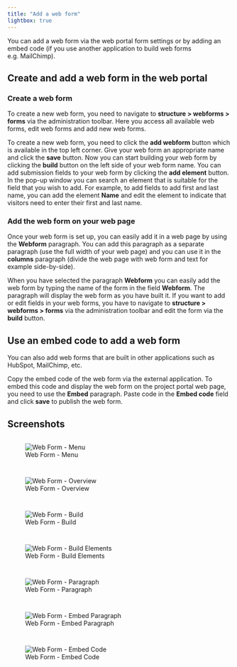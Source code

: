 ```yaml
---
title: "Add a web form"
lightbox: true
---
```


You can add a web form via the web portal form settings or by adding an embed code (if you use another application to build
web forms e.g. MailChimp).

## Create and add a web form in the web portal

### Create a web form

To create a new web form, you need to navigate to **structure > webforms > forms** via the administration toolbar. Here
you access all available web forms, edit web forms and add new web forms.

To create a new web form, you need to click the **add webform** button which is available in the top left corner. Give your
web form an appropriate name and click the **save** button. Now you can start building your web form by clicking the **build**
button on the left side of your web form name. You can add submission fields to your web form by clicking the **add element**
button. In the pop-up window you can search an element that is suitable for the field that you wish to add. For example,
to add fields to add first and last name, you can add the element **Name** and edit the element to indicate that visitors
need to enter their first and last name.

### Add the web form on your web page

Once your web form is set up, you can easily add it in a web page by using the **Webform** paragraph. You can add this
paragraph as a separate paragraph (use the full width of your web page) and you can use it in the **columns** paragraph
(divide the web page with web form and text for example side-by-side).

When you have selected the paragraph **Webform** you can easily add the web form by typing the name of the form in the
field **Webform**. The paragraph will display the web form as you have built it. If you want to add or edit fields in your
web forms, you have to navigate to **structure > webforms > forms** via the administration toolbar and edit the form via
the **build** button.

## Use an embed code to add a web form

You can also add web forms that are built in other applications such as HubSpot, MailChimp, etc.

Copy the embed code of the web form via the external application. To embed this code and display the web form on the project
portal web page, you need to use the **Embed** paragraph. Paste code in the **Embed code** field and click **save** to
publish the web form.

## Screenshots

::: {style="display: grid;grid-template-columns: repeat(auto-fill, minmax(500px, 1fr));grid-gap: 1em;"}

![Web Form - Menu](../images/webform_menu.png){group="gallery-webform"}

![Web Form - Overview](../images/webform_overview.png){group="gallery-webform"}

![Web Form - Build](../images/webform_build.png){group="gallery-webform"}

![Web Form - Build Elements](../images/webform_elements.png){group="gallery-webform"}

![Web Form - Paragraph](../images/webform_paragraph.png){group="gallery-webform"}

![Web Form - Embed Paragraph](../images/webform_embed_paragraph.png){group="gallery-webform"}

![Web Form - Embed Code](../images/webform_embed_code.png){group="gallery-webform"}

:::
